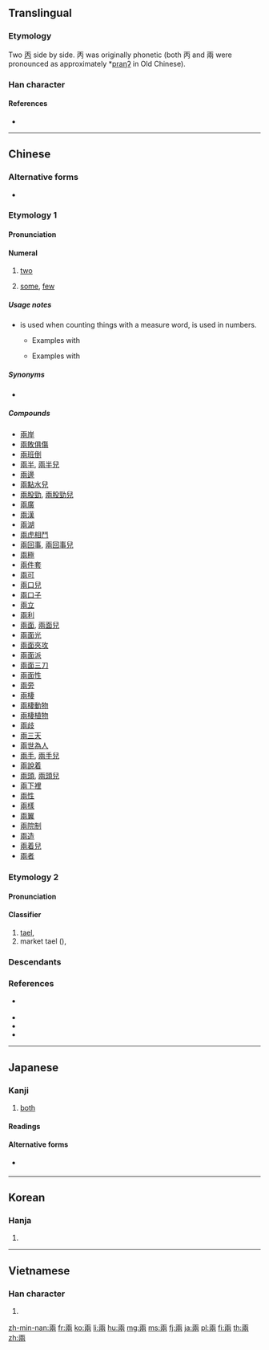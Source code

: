 {{also|両|两}}
==Translingual==
{{Han simplified forms|兩|両|两}}
{{stroke order|type=animate}}

===Etymology===
Two [[丙]] side by side. 丙 was originally phonetic (both 丙 and 兩 were pronounced as approximately *[[w:International Phonetic Alphabet|praŋʔ]] in Old Chinese).

===Han character===
{{Han char|rn=11|rad=入|as=06|sn=8|four=10227|canj=MLBO|ids=⿱一⿻巾𠓜,⿱一⿻巾从}}

====References====
* {{Han ref|kx=0126.130|dkj=01436|dj=0272.110|hdz=10024.020|uh=5169|ud=20841|bh=A8E2|bd=43234}}

----

==Chinese==
{{zh-forms|s=两}}

===Alternative forms===
* {{zh-l|両}}

===Etymology 1===
{{rfe|zh|are the two pronunciations etymologically related?}}

====Pronunciation====
{{zh-pron
|m=liǎng|ma=y
|c=loeng5
|h=pfs=lióng
|mn=nn̄g/lióng
|mn_note=nn̄g - vernacular; lióng - literary
|mn-t=no6/liang2
|mn-t_note=no6 - vernacular; liang2 - literary
|mc=y
|oc=y
|cat=num
}}

====Numeral====
{{zh-num}}

# [[two]]
#: {{zh-usex|兩 隻 熱氣球|'''two''' hot air ballons}}
# [[some]], [[few]]
#: {{zh-usex|你們 這 兩 天 真 夠 辛苦 的。|You've really been working hard the past '''few''' days.}}

=====Usage notes=====
* {{zh-l|兩}} is used when counting things with a measure word, {{zh-l|二}} is used in numbers.
** Examples with {{zh-l|兩}}
**: {{zh-usex|兩 個 人|two people}}
**: {{zh-usex|兩 年|two years}}
** Examples with {{zh-l|二}}
**: {{zh-usex|二十|twenty (literally "two tens")}}
**: {{zh-usex|第二|second}}

=====Synonyms=====
* {{zh-l|二|èr|two}}

=====Compounds=====
{{der-top}}
* [[兩岸]]
* [[兩敗俱傷]]
* [[兩班倒]]
* [[兩半]], [[兩半兒]]
* [[兩邊]]
* [[兩點水兒]]
* [[兩股勁]], [[兩股勁兒]]
* [[兩廣]]
* [[兩漢]]
* [[兩湖]]
* [[兩虎相鬥]]
* [[兩回事]], [[兩回事兒]]
* [[兩極]]
* [[兩件套]]
* [[兩可]]
* [[兩口兒]]
* [[兩口子]]
* [[兩立]]
* [[兩利]]
* [[兩面]], [[兩面兒]]
* [[兩面光]]
* [[兩面夾攻]]
* [[兩面派]]
* [[兩面三刀]]
* [[兩面性]]
* [[兩旁]]
* [[兩棲]]
* [[兩棲動物]]
* [[兩棲植物]]
* [[兩歧]]
* [[兩三天]]
* [[兩世為人]]
* [[兩手]], [[兩手兒]]
* [[兩說着]]
* [[兩頭]], [[兩頭兒]]
* [[兩下裡]]
* [[兩性]]
* [[兩樣]]
* [[兩翼]]
* [[兩院制]]
* [[兩造]]
* [[兩着兒]]
* [[兩者]]
{{der-bottom}}

{{catlangname|zh|cardinal numbers|sort=liang3}}

===Etymology 2===

====Pronunciation====
{{zh-pron
|m=liǎng|ma=y
|c=loeng5,loeng5-2
|h=pfs=liông
|mn=niú
|mn-t=niên2/nion2
|cat=cls
}}

====Classifier====
{{zh-cls}}

# [[tael]], {{non-gloss definition|an ancient unit of weight for silver, approximately 40 [[grams]]}}
# market tael ({{zh-l|市兩}}), {{non-gloss definition|equal to 50 [[grams]]}}

{{zh-cat|Units of measure}}

===Descendants===
{{Sinoxenic-word|兩|りょう|s=両|량|lưỡng|v2=lạng}}

===References===
* {{qualifier|Min Nan}} {{thcwd|3598}}
* {{R:cedict}}
* {{cite-web
|url=http://resources.allsetlearning.com/chinese/grammar/%22Er%22_and_%22liang%22
|title="Er" and "liang"
|work=Chinese Grammar Wiki
|language=Mandarin/English
|accessdate=2014-03-21}}
* {{cite-web
|url=http://www.jukuu.com/index.php
|title=Jukuu
|work=Jukuu
|language=Mandarin/English
|accessdate=2014-03-21}}

----

==Japanese==

===Kanji===
{{ja-kanji|grade=uc|rs=入06|style=ky|shin=両}}

# [[both]]

====Readings====
{{ja-readings
|goon=[[りょう]] (ryō)
|kanon=[[りょう]] (ryō)
|kun=[[ふたつ]] (futatsu)
}}

====Alternative forms====
* {{l|ja|两}} {{qualifier|also kyūjitai}}

----

==Korean==

===Hanja===
{{ko-hanja|hangeul=량|rv=ryang|mr=ryang}}

# {{defn|lang=ko|sort=入06}}

----

==Vietnamese==

===Han character===
{{vi-hantu|[[lưỡng]], [[lạng]]|rs=入06}}

# {{defn|lang=vi|sort=入06}}

[[zh-min-nan:兩]]
[[fr:兩]]
[[ko:兩]]
[[li:兩]]
[[hu:兩]]
[[mg:兩]]
[[ms:兩]]
[[fj:兩]]
[[ja:兩]]
[[pl:兩]]
[[fi:兩]]
[[th:兩]]
[[zh:兩]]